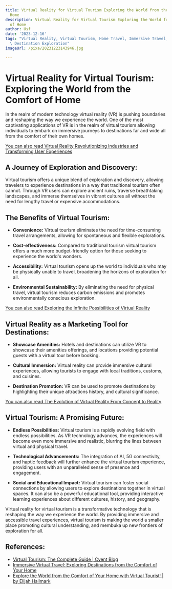 ```yaml
---
title: Virtual Reality for Virtual Tourism Exploring the World from the Comfort of
  Home
description: Virtual Reality for Virtual Tourism Exploring the World from the Comfort
  of Home
author: Usf
date: '2023-12-16'
tags: "Virtual Reality, Virtual Tourism, Home Travel, Immersive Travel, 360\xB0 Travel,\
  \ Destination Exploration"
imageUrl: /pixa/20231223143946.jpg

---
```

# Virtual Reality for Virtual  Tourism: Exploring the World from the Comfort of Home

In  the realm of modern technology virtual reality (VR) is pushing  boundaries and reshaping the way we experience the  world. One of the most captivating applications of VR  is in the realm of virtual tourism allowing individuals to embark on immersive journeys to destinations far and  wide all from the comfort of  their own homes.

[You  can also read Virtual Reality Revolutionizing Industries and Transforming User Experiences](Virtual%20Reality%20Revolutionizing%20Industries%20and%20Transforming%20User%20Experiences)


## A Journey of Exploration and Discovery:

Virtual  tourism  offers a unique blend of exploration and  discovery, allowing travelers to experience destinations  in a way that traditional tourism often cannot. Through VR users can explore ancient ruins, traverse breathtaking landscapes, and immerse themselves in vibrant cultures all without the need for lengthy travel or  expensive accommodations.

## The Benefits of Virtual Tourism:

- **Convenience:** Virtual tourism eliminates the need for time-consuming travel arrangements, allowing for spontaneous and flexible explorations.

- **Cost-effectiveness:** Compared to traditional tourism  virtual tourism offers a much more budget-friendly option for those seeking to experience the  world's wonders.

- **Accessibility:** Virtual tourism opens up the world to individuals who may be physically unable to travel, broadening the horizons of exploration  for all.

- **Environmental Sustainability:** By eliminating the need for physical travel, virtual tourism  reduces carbon  emissions and promotes environmentally conscious exploration.

[You can also read Exploring the  Infinite Possibilities of Virtual Reality](Exploring%20the%20Infinite%20Possibilities%20of%20Virtual%20Reality)


## Virtual Reality as a Marketing  Tool  for  Destinations:

- **Showcase Amenities:** Hotels and destinations can utilize VR to  showcase their  amenities  offerings, and locations providing potential  guests with a virtual tour before booking.

-  **Cultural  Immersion:** Virtual reality can provide immersive cultural experiences, allowing  tourists to engage  with  local traditions, customs, and cuisines.

- **Destination  Promotion:** VR can be used to promote  destinations  by highlighting their unique attractions history, and cultural significance.

[You can also  read The Evolution of Virtual Reality From Concept to Reality](The%20Evolution%20of%20Virtual%20Reality%20From%20Concept%20to%20Reality)


## Virtual Tourism: A Promising Future:

- **Endless Possibilities:** Virtual tourism is a rapidly evolving field with endless  possibilities. As VR technology advances, the experiences  will become even more immersive and realistic, blurring the  lines between virtual and physical travel.

-  **Technological Advancements:** The integration of AI, 5G connectivity, and haptic feedback will further enhance the virtual tourism experience, providing users with an unparalleled sense of presence and engagement.

- **Social and Educational Impact:** Virtual tourism  can foster social connections by allowing users to explore destinations together in virtual spaces. It  can also be a powerful educational tool, providing interactive learning experiences  about different cultures, history, and geography.

Virtual reality for virtual  tourism is a transformative technology that is  reshaping the way we experience the world. By providing immersive and accessible travel experiences, virtual tourism is making the world a  smaller place promoting cultural understanding, and membuka up new frontiers of exploration for all.

## References:
- [Virtual Tourism: The Complete Guide | Cvent Blog](https://www.cvent.com/en/blog/hospitality/virtual-tourism)
- [Immersive Virtual Travel: Exploring Destinations from the Comfort of Your Home](https://www.technology-innovators.com/immersive-virtual-travel-exploring-destinations-from-the-comfort-of-your-home/)
- [Explore the World from the Comfort of Your Home with Virtual Tourist! | by Elijah Hallmark](https://medium.com/@elijahndibe/in-a-world-where-travel-restrictions-and-global-challenges-have-impacted-traditional-tourism-47cafcaf6914)
